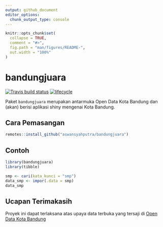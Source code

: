```yaml
---
output: github_document
editor_options: 
  chunk_output_type: console
---
```


<!-- README.md is generated from README.Rmd. Please edit that file -->

```r
knitr::opts_chunk$set(
  collapse = TRUE,
  comment = "#>",
  fig.path = "man/figures/README-",
  out.width = "100%"
)

```

# bandungjuara

[![Travis build status](https://travis-ci.org/aswansyahputra/bandungjuara.svg?branch=master)](https://travis-ci.org/aswansyahputra/bandungjuara)
[![lifecycle](https://img.shields.io/badge/lifecycle-maturing-blue.svg)](https://www.tidyverse.org/lifecycle/#maturing)

Paket `bandungjuara` merupakan antarmuka Open Data Kota Bandung dan (akan) berisi aplikasi shiny mengenai Kota Bandung.

## Cara Pemasangan

``` r
remotes::install_github("aswansyahputra/bandungjuara")
```

## Contoh

```r
library(bandungjuara)
library(tibble)

smp <- cari(kata_kunci = "smp")
data_smp <- impor(.data = smp)
data_smp
```


## Ucapan Terimakasih
Proyek ini dapat terlaksana atas upaya data terbuka yang tersaji di [Open Data Kota Bandung](http://data.bandung.go.id)

